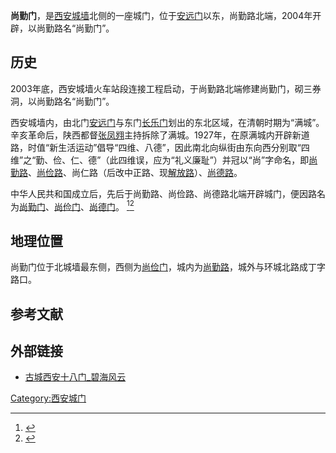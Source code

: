 {{coord|34.27769|108.96230|display=title}}
'''尚勤门'''，是[[西安城墙|西安城墙]]北侧的一座城门，位于[[安远门|安远门]]以东，尚勤路北端，2004年开辟，以尚勤路名“尚勤门”。

== 历史 ==

2003年底，西安城墙火车站段连接工程启动，于尚勤路北端修建尚勤门，砌三券洞，以尚勤路名“尚勤门”。

西安城墙内，由北门[[安远门|安远门]]与东门[[长乐门|长乐门]]划出的东北区域，在清朝时期为“满城”。辛亥革命后，陕西都督[[张凤翙|张凤翙]]主持拆除了满城。1927年，在原满城内开辟新道路，时值“新生活运动”倡导“四维、八德”，因此南北向纵街由东向西分别取“四维”之“勤、俭、仁、德”（此四维误，应为“礼义廉耻”）并冠以“尚”字命名，即[[尚勤路|尚勤路]]、[[尚俭路|尚俭路]]、尚仁路（后改中正路、现[[解放路_(西安)|解放路]]）、[[尚德路|尚德路]]。

中华人民共和国成立后，先后于尚勤路、尚俭路、尚德路北端开辟城门，便因路名为[[尚勤门|尚勤门]]、[[尚俭门|尚俭门]]、[[尚德门|尚德门]]。
<ref>{{cite web | url = https://mp.weixin.qq.com/s/GrJAZ4BPpJo9W7LGRFOJSw | format =  | title = 古城西安十八门 | author = 碧海风 | date = 2019-01-31 | website =  | publisher = 碧海风云 | access-date =  | quote =  | archive-date = 2019-10-30 | archive-url = https://web.archive.org/web/20191030060223/https://mp.weixin.qq.com/s/GrJAZ4BPpJo9W7LGRFOJSw | dead-url = no }}</ref><ref>{{cite book|author1=葛慧|title=西安地名文化|date=2012.7|publisher=陕西人民美术出版社|location=西安|isbn=978-7-5368-2915-2|page=45-48}}</ref>

== 地理位置 ==

尚勤门位于北城墙最东侧，西侧为[[尚俭门|尚俭门]]，城内为[[尚勤路|尚勤路]]，城外与环城北路成丁字路口。

== 参考文献 ==
{{reflist}}

== 外部链接 ==
* [https://mp.weixin.qq.com/s/GrJAZ4BPpJo9W7LGRFOJSw 古城西安十八门_碧海风云]{{Wayback|url=https://mp.weixin.qq.com/s/GrJAZ4BPpJo9W7LGRFOJSw |date=20191030060223 }}

{{西安城门}}

{{Chinese building-stub}}

[[Category:西安城门|Category:西安城门]]